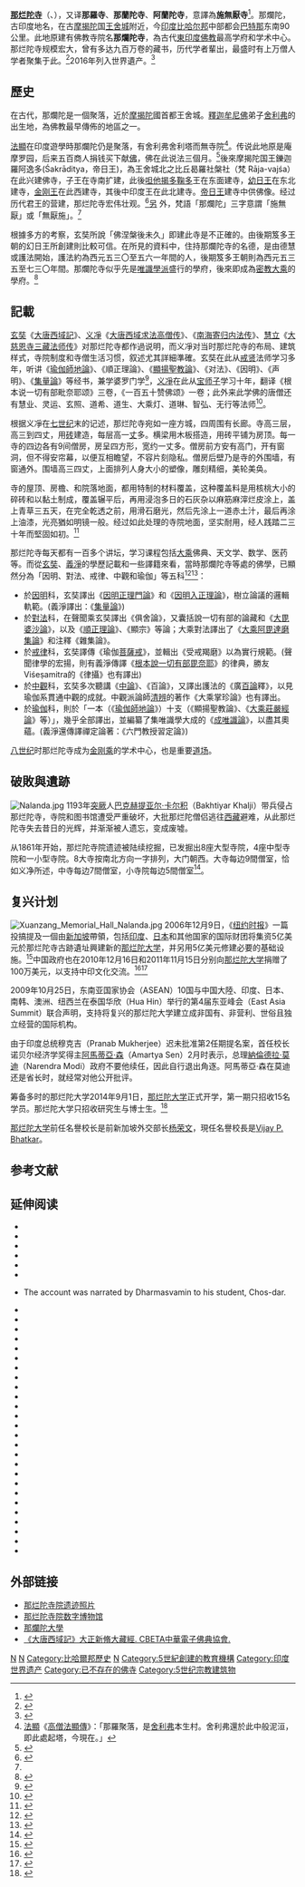 {{Infobox ancient site
 |name                      =那爛陀寺
 |native_name               = {{lang|sa|नालंदा}}
 |Sanskrit_Transliteration  = {{IAST|Nālaṃdā}}
 |alternate_name            =
 |image                     = Nalanda University India ruins.jpg
 |alt                       =
 |caption                   = 那爛陀寺遺址
 |map_type                  = India
 |map_alt                   =
 |latd                      = 25
 |latm                      = 08
 |lats                      = 12
 |latNS                     = N
 |longd                     = 85
 |longm                     = 26
 |longs                     = 38
 |longEW                    = E
 |coordinates_display       = title, inline
 |location                  = {{IND}}[[比哈爾邦|比哈爾邦]][[那蘭達縣|那蘭達縣]]
 |region                    =
 |type                      = 學習地點
 |part_of                   =
 |length                    = {{convert|800|ft|abbr=on}}
 |width                     = {{convert|1600|ft|abbr=on}}
 |area                      = {{convert|12|ha|abbr=on}}
 |height                    =
 |builder                   =
 |material                  =
 |built                     = 公元5世紀
 |abandoned                 = 公元13世紀
 |epochs                    =
 |cultures                  =
 |dependency_of             =
 |occupants                 =
 | designation1              = World Heritage Site
 | designation1_offname      = 那爛陀寺考古遺跡
 | designation1_date         = 2016
 | designation1_number       = [http://whc.unesco.org/en/list/1502 1502]
 | designation1_criteria     = iv，vi
 | designation1_type         = 文化遺产
 | designation1_free1name    = [[Archaeological_Survey_of_India|ASI]] No.
 | designation1_free1value   = N-BR-43<ref>{{cite web | url=http://asi.nic.in/asi_monu_alphalist_bihar.asp | title=Alphabetical List of Monuments – Bihar | publisher=Archaeological Survey of India | accessdate=17 September 2014 | deadurl=yes | archiveurl=https://web.archive.org/web/20111103035254/http://asi.nic.in/asi_monu_alphalist_bihar.asp | archivedate=2011年11月3日 | df= }}</ref>

}}
{{印度那爛陀寺時代的佛教哲學}}
'''[[那烂陀寺|那烂陀寺]]'''（{{lang-sa|नालंदाविहार|Nālaṃdā vihāra}}、{{IAST|Nālandā vihāra}}），又译'''那羅寺'''、'''那蘭陀寺'''、'''阿蘭陀寺'''，意譯為'''施無厭寺'''<ref>{{cite web|title=那爛陀寺 - 雙語詞彙、學術名詞暨辭書資訊網|publisher=[[國家教育研究院|國家教育研究院]]|author=蔡纓勳|date=2000年12月|url=http://terms.naer.edu.tw/detail/1306001/|access-date=2021-03-13|archive-date=2022-02-18|archive-url=https://web.archive.org/web/20220218012240/https://terms.naer.edu.tw/detail/1306001/|dead-url=no}}</ref>。那爛陀，古印度地名，在古[[摩揭陀|摩揭陀]]国[[王舍城|王舍城]]附近，今[[印度|印度]][[比哈尔邦|比哈尔邦]]中部都会[[巴特那|巴特那]]东南90公里。此地原建有佛教寺院名'''那爛陀寺'''，為古代[[東印度|東印度]][[佛教|佛教]]最高学府和学术中心。那烂陀寺规模宏大，曾有多达九百万卷的藏书，历代学者輩出，最盛时有上万僧人学者聚集于此。<ref>{{Cite web|url=http://www.nalandauniv.edu.in/about-nalanda/history-and-revival/|title=History and Revival of Nalanda University|accessdate=2016-11-24|work=www.nalandauniv.edu.in|archive-date=2021-04-19|archive-url=https://web.archive.org/web/20210419004929/https://nalandauniv.edu.in/about-nalanda/history-and-revival/|dead-url=no}}</ref>2016年列入世界遺产。<ref>{{Cite web|url=http://whc.unesco.org/en/list/1502|title=Archaeological Site of Nalanda Mahavihara (Nalanda University) at Nalanda, Bihar|accessdate=2016-11-24|author=|date=|year=2016|publisher=UWESCO World's Heritage List|archive-date=2018-09-27|archive-url=https://web.archive.org/web/20180927054041/http://whc.unesco.org/en/list/1502|dead-url=no}}</ref>

==歷史==
在古代，那爛陀是一個聚落，近於[[摩揭陀|摩揭陀]]國首都王舍城。[[釋迦牟尼佛|釋迦牟尼佛]]弟子[[舍利弗|舍利弗]]的出生地，為佛教最早傳佈的地區之一。

[[法顯|法顯]]在印度遊學時那爛陀仍是聚落，有舍利弗舍利塔而無寺院<ref>[[法顯|法顯]]《[[高僧法顯傳|高僧法顯傳]]》：「那羅聚落，是[[舍利弗|舍利弗]]本生村。舍利弗還於此中般泥洹，即此處起塔，今現在。」</ref>。传说此地原是庵摩罗园，后来五百商人捐钱买下献[[佛|佛]]，佛在此说法三個月。<ref name="大唐西域記9a">{{Cite book|url=http://tripitaka.cbeta.org/T51n2087_009|title=大唐西域記|last=唐|first=[[玄奘|玄奘]]|work=大正新脩大藏經|publisher=大藏出版株式會社|year=1988|isbn=|volume=第51冊. No. 2087|location=東京|pages=|chapter=卷第九|quote=城南門外，道左有窣堵波，如來於此說法及度羅怙羅。從此北行三十餘里，至那爛陀(唐言施無厭)僧伽藍。聞之耆舊曰：此伽藍南菴沒羅林中有池，其龍名那爛陀，傍建伽藍，因取為稱。從其實議，是如來在昔修菩薩行，為大國王，建都此地，悲愍眾生，好樂周給，時美其德，號施無厭，由是伽藍因以為稱。其地本菴沒羅園，五百商人以十億金錢買以施佛，佛於此處三月說法，諸商人等亦證聖果。|access-date=2016-11-25|archive-date=2021-01-19|archive-url=https://web.archive.org/web/20210119055735/http://tripitaka.cbeta.org/T51n2087_009|dead-url=no}}</ref>後來摩揭陀国王鑠迦羅阿逸多(Śakrāditya，帝日王)，為王舍城北之比丘曷羅社槃社（梵 Rāja-vajśa）在此兴建佛寺，子{{link-en|佛陀鞠多|Budhagupta}}王在寺南扩建，此後[[呾他揭多鞠多|呾他揭多鞠多]]王在东面建寺，[[幼日王|幼日王]]在东北建寺，[[金刚王|金刚王]]在此西建寺，其後中印度王在此北建寺。[[帝日王|帝日王]]建寺中供佛像。经过历代君王的营建，那烂陀寺宏伟壮观。<ref>{{Cite book|url=http://tripitaka.cbeta.org/T51n2087_009|title=大唐西域記|last=唐|first=[[玄奘|玄奘]]|work=大正新脩大藏經|publisher=大藏出版株式會社|year=1988|isbn=|volume=第51冊. No. 2087|location=東京|pages=|chapter=卷第九|quote=佛涅槃後未久，此國先王鑠迦羅阿疊多(唐言帝日。)敬重一乘，遵崇三寶，式占福地，建此伽藍。初興功也，穿傷龍身，時有善占尼乾外道，見而記曰：「斯勝地也，建立伽藍，當必昌盛，為五印度之軌則，逾千載而彌隆。後進學人易以成業，然多歐血，傷龍故也。」其子佛陀毱多王(唐言覺護。)繼體承統，聿遵勝業，次此之南又建伽藍。呾他揭多毱多王(唐言如來。)篤修前緒，次此之東又建伽藍。婆羅阿疊多(唐言幼日。)王之嗣位也，次此東北又建伽藍。功成事畢，福會稱慶，輸誠幽顯，延請凡聖。其會也，五印度僧萬里雲集，眾坐已定，二僧後至，引上第三重閣。或有問曰：「王將設會，先請凡聖，大德何方，最後而至？」曰：「我至那國也，和上嬰疹，飯已方行，受王遠請，故來赴會。」聞者驚駭，遽以白王。王心知聖也，躬往問焉。遲上重閣，莫知所去。王更深信，舍國出家。出家既已，位居僧末，心常怏怏，懷不自安：「我昔為王，尊居最上；今者出家，卑在眾末。」尋往白僧，自述情事。於是眾僧和合，令未受戒者以年齒為次，故此伽藍獨有斯制。其王之子伐闍羅(唐言金剛。)嗣位之後，信心貞固，復於此西建立伽藍。其後中印度王於此北復建大伽藍。於是周垣峻峙，同為一門。既歷代君王繼世興建，窮諸剞劂，誠壯觀也。帝日王大伽藍者，今置佛像，眾中日差四十僧就此而食，以報施主之恩。|access-date=2016-11-25|archive-date=2021-01-19|archive-url=https://web.archive.org/web/20210119055735/http://tripitaka.cbeta.org/T51n2087_009|dead-url=no}}</ref>[http://enlight.lib.ntu.edu.tw/FULLTEXT/JR-BJ093/bj093387875.pdf 另] {{Wayback|url=http://enlight.lib.ntu.edu.tw/FULLTEXT/JR-BJ093/bj093387875.pdf |date=20201128024251 }}外，梵語「那爛陀」三字意謂「施無厭」或「無厭施」。<ref name="大唐西域記9a"/>

根據多方的考察，玄奘所說「佛涅槃後未久」即建此寺是不正確的。由後期笈多王朝的幻日王所創建則比較可信。在所見的資料中，住持那爛陀寺的名德，是由德慧或護法開始，護法約為西元五三〇至五六一年間的人，後期笈多王朝則為西元五三五至七三〇年間。那爛陀寺似乎先是[[唯識學派|唯識學派]]盛行的學府，後來即成為[[密宗|密教大乘]]的學府。<ref>{{cite web|author1=聖嚴|title=印度佛教史|url=http://ddc.shengyen.org/mobile/text/02-01/266.php|access-date=2017-03-18|archive-date=2020-11-29|archive-url=https://web.archive.org/web/20201129103918/https://ddc.shengyen.org/mobile/text/02-01/266.php|dead-url=no}}</ref>

==記載==
[[玄奘|玄奘]]《[[大唐西域記|大唐西域記]]》、[[义凈|义凈]]《[[大唐西域求法高僧传|大唐西域求法高僧传]]》、《[[南海寄归内法传|南海寄归内法传]]》、[[慧立|慧立]]《[[大慈恩寺三藏法师传|大慈恩寺三藏法师传]]》对那烂陀寺都作過说明，而义凈对当时那烂陀寺的布局、建筑样式，寺院制度和寺僧生活习惯，叙述尤其詳細準確。玄奘在此从[[戒贤|戒贤]]法师学习多年，听讲《[[瑜伽師地論|瑜伽師地論]]》、《順正理論》、《[[顯揚聖教論|顯揚聖教論]]》、《对法》、《因明》、《声明》、《[[集量論|集量論]]》等经书，兼学婆罗门学<ref>{{cite book|author=（唐）[[慧立|慧立]]|title=《[[大慈恩寺三藏法师传|大慈恩寺三藏法师传]]》卷三|page=74页|ISBN=7-101-02027-5}}</ref>，[[义凈|义凈]]在此从[[宝师子|宝师子]]学习十年，翻译《根本说一切有部毗奈耶颂》三卷，《一百五十赞佛颂》一卷；此外来此学佛的唐僧还有慧业、灵运、玄照、道希、道生、大乘灯、道琳、智弘、无行等法师<ref>{{cite book|author=(唐)[[义凈|义凈]]|title=《[[大唐西域求法高僧传|大唐西域求法高僧传]]》}}</ref>。

根据义凈在[[七世纪|七世纪]]末的记述，那烂陀寺宛如一座方城，四周围有长廊。寺高三层，高三到四丈，用[[砖|砖]]建造，每层高一[[丈|丈]]多。横梁用木板搭造，用砖平铺为房顶。每一寺的四边各有9间僧房，房呈四方形，宽约一丈多。僧房前方安有高门，开有窗洞，但不得安帘幕，以便互相瞻望，不容片刻隐私。僧房后壁乃是寺的外围墙，有窗通外。围墙高三四丈，上面排列人身大小的塑像，雕刻精细，美轮美奂。

寺的屋顶、房檐、和院落地面，都用特制的材料覆盖，这种覆盖料是用核桃大小的碎砖和以黏土制成，覆盖辗平后，再用浸泡多日的石灰杂以麻筋麻滓烂皮涂上，盖上青草三五天，在完全乾透之前，用滑石磨光，然后先涂上一道赤土汁，最后再涂上油漆，光亮猶如明镜一般。经过如此处理的寺院地面，坚实耐用，经人践踏二三十年而堅固如初。<ref>{{cite book|author=(唐)[[义凈|义凈]]|title=《[[大唐西域求法高僧传|大唐西域求法高僧传]]·慧轮传》}}</ref>

那烂陀寺每天都有一百多个讲坛，学习课程包括[[大乘佛教|大乘]]佛典、天文学、数学、医药等。而從[[玄奘|玄奘]]、[[義淨|義淨]]的學歷記載和一些譯籍來看，當時那爛陀寺等處的佛學，已顯然分為「因明、對法、戒律、中觀和瑜伽」等五科<ref>{{cite book |author1=印順 |title=教制教典與教學－十一、論佛學的修學 |url=http://yinshun-edu.org.tw/zh-hant/book/export/html/2375 |quote=我們時常憧憬印度那爛陀寺的佛學，那寺成為印度佛教中心的時代，佛學的修學次第與類別，在唐義淨三藏的著作中，有著明白的敘述。如《南海寄歸傳》說：「學法次第先事聲明。……必先通文字，而後方能了義」。然後，「致想因明，虔誠俱舍。然後函丈傳經（指大乘法），多在那寺，或伐臘毘」。義淨在《求法高僧傳》中，說到玄照的修學次第，是：「沈情俱舍，清想律儀。後之那寺，就勝光學中百，寶師子受瑜伽」。智弘的修學次第是：「既解俱舍，後善因明。至於那寺，則披覽大乘」。法朗的修學次第是：「習因明之秘冊，聆俱舍之幽宗。既而虔誠五篇（律）」。這可見，當時的修學佛法，首先是通文字。其次是佛教的論理學──因明，代表三藏──法毘奈耶的俱舍與律儀。然後修學大乘，即是中觀與瑜伽（唯識）。大乘佛教時代，不重經而重論，因為契經都是適應一類眾生，闡明某部分的法義，而論才是究盡性相的實義。這種重論的學風，到超岩寺為印度佛教中心的時代，也還是如此。如傳入西藏的佛學，主要的稱五大部，就是《因明》，《戒律》，《俱舍》，《中觀》，《現觀莊嚴論》。這與義淨時代傳學的佛學，可說大體一致。只是以傳說為彌勒所造的《現觀莊嚴論》，代替傳說為彌勒所造的《瑜伽論》而已！ |access-date=2019-09-20 |archive-date=2020-12-21 |archive-url=https://web.archive.org/web/20201221093818/http://yinshun-edu.org.tw/zh-hant/book/export/html/2375 |dead-url=no }}</ref><ref>{{cite web|author1=呂澂|title=玄奘、義淨大師所傳的五科佛學|url=http://cbetaonline.dila.edu.tw/zh/LC0007_003|access-date=2019-11-23|archive-date=2020-11-29|archive-url=https://web.archive.org/web/20201129021908/https://cbetaonline.dila.edu.tw/zh/LC0007_003|dead-url=no}}</ref>：
* 於[[因明|因明]]科，玄奘譯出《[[因明正理門論|因明正理門論]]》和《[[因明入正理論|因明入正理論]]》，樹立論議的邏輯軌範。(義淨譯出：《[[集量論|集量論]]》)
* 於[[對法|對法]]科，在聲聞乘玄奘譯出《俱舍論》，又囊括說一切有部的論藏和《[[大毘婆沙論|大毘婆沙論]]》，以及《[[順正理論|順正理論]]》、《顯宗》等論；大乘對法譯出了《[[大乘阿毘達磨集論|大乘阿毘達磨集論]]》和注釋《雜集論》。
* 於[[戒律|戒律]]科，玄奘譯傳《瑜伽[[菩薩戒|菩薩戒]]》，並輯出《受戒羯磨》以為實行規範。(聲聞律學的宏揚，則有義淨傳譯《[[根本說一切有部毘奈耶|根本說一切有部毘奈耶]]》的律典，勝友 Viśeṣamitra的《律攝》也有譯出)
* 於[[中觀|中觀]]科，玄奘多次聽講《[[中論|中論]]》、《百論》，又譯出護法的《廣[[百論|百論]]釋》，以見瑜伽系貫通中觀的成就。中觀派論師[[清辨|清辨]]的著作《大乘掌珍論》也有譯出。
* 於[[瑜伽行唯識學派|瑜伽]]科，則於「一本（《[[瑜伽師地論|瑜伽師地論]]》）十支（《顯揚聖教論》、《[[大乘莊嚴經論|大乘莊嚴經論]]》等）」，幾乎全部譯出，並編纂了集唯識學大成的《[[成唯識論|成唯識論]]》，以盡其奧蘊。(義淨還傳譯禪定論著：《六門教授習定論》)

[[八世纪|八世纪]]时那烂陀寺成为[[金刚乘|金刚乘]]的学术中心，也是重要[[道场|道场]]。

== 破敗與遺跡 ==
[[File:Nalanda.jpg|thumb]]
1193年[[突厥|突厥]]人[[巴克赫提亚尔·卡尔积|巴克赫提亚尔·卡尔积]]（Bakhtiyar Khalji）带兵侵占那烂陀寺，寺院和图书馆遭受严重破坏，大批那烂陀僧侣逃往[[西藏|西藏]]避难，从此那烂陀寺失去昔日的光辉，并渐渐被人遗忘，变成废墟。

从1861年开始，那烂陀寺院遗迹被陆续挖掘，已发掘出8座大型寺院，4座中型寺院和一小型寺院。8大寺按南北方向一字排列，大门朝西。大寺每边9間僧室，恰如义净所述，中寺每边7間僧室，小寺院每边5間僧室<ref>{{Cite web |url=http://www.4to40.com/images/discoverindia/places/bodhgaya/nalanda_plan.gif |title=那烂陀寺遗迹 |access-date=2006-06-19 |archive-url=https://web.archive.org/web/20060624191542/http://4to40.com/images/discoverindia/places/bodhgaya/nalanda_plan.gif |archive-date=2006-06-24 |dead-url=yes }}</ref>。

== 复兴计划 ==
[[File:Xuanzang_Memorial_Hall_Nalanda.jpg|thumb]]
2006年12月9日，《[[纽约时报|纽约时报]]》一篇投搞提及一個由[[新加坡|新加坡]]帶領，包括[[印度|印度]]、[[日本|日本]]和其他国家的国际财团将集资5亿美元於那烂陀寺古跡遺址興建新的[[那烂陀大学|那烂陀大学]]，并另用5亿美元修建必要的基础设施。<ref name="纽约时报">{{cite news|url=http://www.nytimes.com/2006/12/09/opinion/09garten.html|title=Really Old School|author=Jeffrey E. Garten|publisher=纽约时报|date=2006年12月9日|accessdate=2011年11月16日|archive-date=2016年7月19日|archive-url=https://web.archive.org/web/20160719091355/http://www.nytimes.com/2006/12/09/opinion/09garten.html|dead-url=no}}</ref>中国政府也在2010年12月16日和2011年11月15日分别向[[那烂陀大学|那烂陀大学]]捐赠了100万美元，以支持中印文化交流。<ref>{{cite news|url=http://www.gov.cn/jrzg/2010-12/16/content_1767522.htm|title=《中华人民共和国和印度共和国联合公报》全文|publisher=中央政府门户网站|author=新华社|date=2010年12月16日|accessdate=2011年11月16日|archive-date=2020年11月27日|archive-url=https://web.archive.org/web/20201127001011/http://www.gov.cn/jrzg/2010-12/16/content_1767522.htm|dead-url=no}}</ref><ref>{{cite news|url=http://gb.cri.cn/27824/2011/11/16/2625s3437494.htm|title=中国政府向印度那烂陀大学捐款100万美元|date=2011-11-16|publisher=国际在线|author=胡唯敏|accessdate=2011-11-16|archive-date=2016-11-24|archive-url=https://web.archive.org/web/20161124221024/http://gb.cri.cn/27824/2011/11/16/2625s3437494.htm|dead-url=no}}</ref>

2009年10月25日，东南亚国家协会（ASEAN）10国与中国大陸、印度、日本、南韩、澳洲、纽西兰在泰国华欣（Hua Hin）举行的第4届东亚峰会（East Asia Summit）联合声明，支持将复兴的那烂陀大学建立成非国有、非营利、世俗且独立经营的国际机构。

由于印度总统穆克吉（Pranab Mukherjee）迟未批准第2任期提名案，首任校长诺贝尔经济学奖得主[[阿馬蒂亞·庫馬爾·森|阿馬蒂亞·森]]（Amartya Sen）2月时表示，总理[[納倫德拉·莫迪|納倫德拉·莫迪]]（Narendra Modi）政府不要他续任，因此自行退出角逐。阿馬蒂亞·森在莫迪还是省长时，就经常对他公开批评。

筹备多时的那烂陀大学2014年9月1日，[[那烂陀大学|那烂陀大学]]正式开学，第一期只招收15名学员。那烂陀大学只招收研究生与博士生。<ref>{{cite news|url=http://www.nanzao.com/sc/lifestyle/36917/tang-seng-yin-du-mu-xiao-shi-ge-800nian-fu-ke-zhong-guo-juan-zi-bai-mo|title=唐僧印度母校时隔800年复课 中国捐资百万|accessdate=2014-09-02|archive-date=2019-08-25|archive-url=https://web.archive.org/web/20190825073846/http://www.nanzao.com/sc/lifestyle/36917/tang-seng-yin-du-mu-xiao-shi-ge-800nian-fu-ke-zhong-guo-juan-zi-bai-mo|dead-url=no}}</ref>

[[那烂陀大学|那烂陀大学]]前任名譽校长是前新加坡外交部长[[杨荣文|杨荣文]]，現任名譽校長是[[Vijay_P._Bhatkar|Vijay P. Bhatkar]]。

== 参考文献 ==
{{Reflist|2}}

==延伸阅读==
* {{cite book|last1=Minhaj-ud-Din|first1=Maulana|author-link1=Minhaj-i-Siraj|others=Translated by Major H. G. Raverty|title=Tabakat-i-Nasiri – A General History of the Muhammadan Dynasties of Asia Including Hindustan|page=552|date=1881|url=https://archive.org/stream/Tabakat-i-nasiri-AGeneralHistoryOfTheMuhammadanDynastiesOfAsia/}}
* {{cite book |first=Sukumar |last=Dutt |title=Buddhist Monks And Monasteries of India: Their History And Contribution To Indian Culture |year=1962 |publisher=George Allen and Unwin Ltd (Reprinted 1988) |location=London |url=https://books.google.com/books?id=lxRHYFd0fB4C |isbn=978-81-208-0498-2 |access-date=2021-08-17 |archive-date=2017-03-10 |archive-url=https://web.archive.org/web/20170310232744/https://books.google.com/books?id=lxRHYFd0fB4C |dead-url=no }}
* {{cite book | url=https://books.google.com/books?id=L5eFzeyjBTQC | title=Volume 1 of Medieval India: From Sultanat to the Mughals | publisher=Har-Anand Publications | last=Chandra | first=Satish | author-link=Satish Chandra | year=2004 | isbn=978-8124110645 | access-date=2021-08-17 | archive-date=2022-02-18 | archive-url=https://web.archive.org/web/20220218012441/https://books.google.com/books?id=L5eFzeyjBTQC | dead-url=no }}
* {{cite book|last1=Ghosh|first1=Amalananda|author-link=Amalananda Ghosh|title=A Guide to Nalanda|date=1965|publisher=The Archaeological Survey of India|location=New Delhi|edition=5}}
* {{cite book|last=Scharfe|first=Hartmut|title=Education in Ancient India|year=2002|publisher=Brill|series=Handbook of Oriental Studies|volume=16|isbn=9789004125568|url=https://books.google.com/books?id=7s19sZFRxCUC|access-date=2021-08-17|archive-date=2016-11-26|archive-url=https://web.archive.org/web/20161126123255/https://books.google.com/books?id=7s19sZFRxCUC|dead-url=no}}
* {{cite book | first1=A. L. | last1=Basham | title=The wonder that was India: a survey of the history and culture of the Indian sub-continent before the coming of the Muslims | publisher=Picador | date=1954 | author-link=Arthur Llewellyn Basham | location=London | isbn=978-0330439091| title-link=The wonder that was India }}
* {{cite book|last1=Chos-dar|first1=[[Upasaka|Upasaka]]|others=Translated by [[George_Roerich|George Roerich]], Introduction by [[A.S._Altekar|A.S. Altekar]]|title=Biography of Dharmasvamin (Chag Lo Tsa-ba Chos-rje-dpal), a Tibetan Monk Pilgrim|url=https://books.google.com/books?id=jWGAOwAACAAJ|year=1959|access-date=2021-08-17|archive-date=2022-02-18|archive-url=https://web.archive.org/web/20220218012435/https://books.google.com/books?id=jWGAOwAACAAJ|dead-url=no}} The account was narrated by Dharmasvamin to his student, Chos-dar.
* {{cite book | url=https://books.google.com/books?id=_NoLAQAAIAAJ | title=Education in Ancient India | publisher=Nand Kishore | last=Altekar | first=Anant Sadashiv | author-link=Anant Sadashiv Altekar | year=1965 | isbn=978-8182054929 | access-date=2021-08-17 | archive-date=2022-02-18 | archive-url=https://web.archive.org/web/20220218014139/https://books.google.com/books?id=_NoLAQAAIAAJ | dead-url=no }}
* {{cite book | last=Grousset | first=Rene | author-link=René Grousset | url=https://books.google.com/books?id=KR-iuwAACAAJ | title=In the Footsteps of the Buddha | year=1971 | orig-year=First published in French in 1929 | publisher=Orion Press | others=Translated from French by JA Underwood | isbn=978-0-7661-9347-5 | access-date=2021-08-17 | archive-date=2022-02-18 | archive-url=https://web.archive.org/web/20220218012525/https://books.google.com/books?id=KR-iuwAACAAJ | dead-url=no }}
* {{cite book | url=https://books.google.com/books?id=-epU7NHNCOQC | title=Studies in the Buddhistic Culture of India During the Seventh and Eighth Centuries A.D. | publisher=Motilal Banarsidass Publications | last=Joshi | first=Lal Mani | author-link=Lal Mani Joshi | year=1977 | isbn=978-8120802810 | access-date=2021-08-17 | archive-date=2022-03-18 | archive-url=https://web.archive.org/web/20220318215219/https://books.google.com/books?id=-epU7NHNCOQC | dead-url=no }}
* {{cite book|last1=Wriggins|first1=Sally Hovey|title=Xuanzang : a Buddhist pilgrim on the Silk Road|date=1996|publisher=Westview Press|location=Boulder, Colo.|isbn=978-0-8133-2801-0|url=https://archive.org/details/xuanzangbuddhist0000wrig|via=}}
* {{cite book|last1=Wink|first1=André|title=Al-Hind: the making of the Indo-Islamic world |volume=1 |date=2002|publisher=Brill|location=Boston, MA|isbn=978-0-391-04173-8|edition=3rd}}
* {{cite book | url=https://books.google.com/books?id=UMwUONSXKocC&pg=PA29 | title=Encyclopaedia of Higher Education: Historical survey-pre-independence period | publisher=Mittal Publications | last=Sharma | first=Suresh Kant | year=2005 | isbn=978-8183240178 | access-date=2021-08-17 | archive-date=2022-02-18 | archive-url=https://web.archive.org/web/20220218012517/https://books.google.com/books?id=UMwUONSXKocC&pg=PA29 | dead-url=no }}
* {{cite journal|last1=Khurshid|first1=Anis|title=Growth of libraries in India|journal=International Library Review|date=January 1972|volume=4|issue=1|pages=21–65|doi=10.1016/0020-7837(72)90048-9}}
* {{cite book | url=https://books.google.com/books?id=RyduAAAAMAAJ | title=Nalanda and its Epigraphic Material | publisher=Sri Satguru Publications | author-link=Hiranand Sastri | first1=Hiranand | last1=Sastri | year=1986 | location=New Delhi | isbn=978-8170300137 | orig-year=First published in 1942 | ref={{harvid|Hiranand Sastri|1986}} | access-date=2021-08-17 | archive-date=2022-02-18 | archive-url=https://web.archive.org/web/20220218012530/https://books.google.com/books?id=RyduAAAAMAAJ | dead-url=no }}
* {{cite book | url=https://books.google.com/books?id=YoAwor58utYC | title=Age of the Nandas and Mauryas | publisher=Motilal Banarsidass Publishers | last=Sastri | first=Kallidaikurichi Aiyah Nilakanta | author-link=K. A. Nilakanta Sastri | year=1988 | orig-year=1967 | edition=2nd | isbn=978-8120804661 | ref={{harvid | KA Nilakanta Sastri | 1988}} | access-date=2021-08-17 | archive-date=2017-03-11 | archive-url=https://web.archive.org/web/20170311060323/https://books.google.com/books?id=YoAwor58utYC | dead-url=no }}
* {{cite book|url=http://catalogue.nla.gov.au/Record/628534|last1=Taher|first1=Mohamed|last2=Davis|first2=Donald Gordon|title=Librarianship and library science in India : an outline of historical perspectives|date=1994|publisher=Concept Pub. Co.|location=New Delhi|isbn=978-8170225249|access-date=2021-08-17|archive-date=2022-02-18|archive-url=https://web.archive.org/web/20220218015553/https://catalogue.nla.gov.au/Record/628534|dead-url=no}}
* {{cite book | url=https://books.google.com/books?id=Jbmdowzuv0QC | title=History and Development of Libraries in India | publisher=Mittal Publications | last=Bhatt | first=Rakesh Kumar | year=1995 | isbn=978-8170995821 | access-date=2021-08-17 | archive-date=2022-02-18 | archive-url=https://web.archive.org/web/20220218012636/https://books.google.com/books?id=Jbmdowzuv0QC | dead-url=no }}
* {{cite book | url=https://books.google.com/books?id=mjFfqpq7HhkC | title=Ancient Indian Education: Brahmanical and Buddhist | publisher=Motilal Banarsidass Publications | last=Mookerji | first=Radha Kumud | author-link=Radha Kumud Mukherjee | year=1998 | isbn=978-8120804234 | orig-year=First published in 1951 | edition=2 | access-date=2021-08-17 | archive-date=2022-02-18 | archive-url=https://web.archive.org/web/20220218012553/https://books.google.com/books?id=mjFfqpq7HhkC | dead-url=no }}
* {{cite book|last1=Patel|first1=Jashu|last2=Kumar|first2=Krishan|title=Libraries and Librarianship in India|date=2001|publisher=Greenwood Publishing Group|isbn=9780313294235|url=https://books.google.com/books?id=KXVrsPSzeNAC|language=en|access-date=2021-08-17|archive-date=2022-02-18|archive-url=https://web.archive.org/web/20220218014222/https://books.google.com/books?id=KXVrsPSzeNAC|dead-url=no}}
* {{cite book | url=https://books.google.com/books?id=2HS1DOZ35EgC&q=plunder&pg=PA177 | title=The sociology of philosophies: a global theory of intellectual change. Volume 30, Issue 2 of Philosophy of the social sciences | publisher=Harvard University Press | last=Collins | first=Randall | author-link=Randall Collins | year=2000 | isbn=978-0-674-00187-9 | access-date=2021-08-17 | archive-date=2021-08-14 | archive-url=https://web.archive.org/web/20210814230654/https://books.google.com/books?id=2HS1DOZ35EgC | dead-url=no }}
* {{cite book|last1=Beal|first1=Samuel|author-link1=Samuel Beal|title=The life of Hiuen-Tsiang|date=2000|publisher=Routledge|location=London|isbn=9781136376290|edition=New |orig-year=First published in 1911|series=Trubner's Oriental Series|volume=1|url=https://archive.org/details/lifeofhiuentsian030569mbp}}
* {{cite book | url=https://books.google.com/books?id=mcDEaAVpOD4C | title=The Wisdom of Buddhism | publisher=Psychology Press | last=Humphreys | first=Christmas | author-link=Christmas Humphreys | year=1987 | isbn=978-0700701971 | access-date=2021-08-17 | archive-date=2022-02-18 | archive-url=https://web.archive.org/web/20220218012617/https://books.google.com/books?id=mcDEaAVpOD4C | dead-url=no }}
* {{cite book | url=https://books.google.com/books?id=BNIdOsp3KIgC | title=Buddhist Insight: Essays | publisher=Motilal Banarsidass | last=Wayman | first=Alex | author-link=Alex Wayman | year=1984 | isbn=978-8120806757 | access-date=2021-08-17 | archive-date=2016-12-23 | archive-url=https://web.archive.org/web/20161223141814/https://books.google.com/books?id=BNIdOsp3KIgC | dead-url=no }}
* {{cite book|last1=Kulke|first1=Hermann|last2=Rothermund|first2=Dietmar|author-link1=Hermann Kulke|author-link2=Dietmar Rothermund|title=A History of India|url=http://www.routledge.com/books/details/9780415485432/|edition=Fourth|publisher=Routledge|year=2004|access-date=2021-08-17|archive-date=2014-10-04|archive-url=https://web.archive.org/web/20141004064147/http://www.routledge.com/books/details/9780415485432/|dead-url=no}}
* {{cite book | author-link=Paul Monroe | first1=Paul | last1=Monroe | url=https://books.google.com/books?id=PVokBXLGdx0C | title=Paul Monroe's encyclopaedia of history of education, Volume 1 | publisher=Genesis Publishing | year=2000 | isbn=978-8177550917}}
* {{cite book | url=https://books.google.com/books?id=FF6Wj2NXdxgC | title=Nāgārjuna in Context: Mahāyāna Buddhism and Early Indian Culture | publisher=Columbia University Press | last=Walser | first=Joseph | year=2005 | isbn=978-0231131643 | access-date=2021-08-17 | archive-date=2022-02-18 | archive-url=https://web.archive.org/web/20220218014221/https://books.google.com/books?id=FF6Wj2NXdxgC | dead-url=no }}
* {{cite book|title = Buddhist Architecture|last = Le|first = Huu Phuoc|publisher = Grafikol|year = 2010|isbn = 978-0984404308|pages = 58–66|url = https://books.google.com/books?id=9jb364g4BvoC|access-date = 2021-08-17|archive-date = 2022-02-18|archive-url = https://web.archive.org/web/20220218012652/https://books.google.com/books?id=9jb364g4BvoC|dead-url = no}}
* {{cite book|editor1-last=Frazier|editor1-first=Jessica|title=The Continuum companion to Hindu studies|date=2011|publisher=Continuum|location=London|isbn=978-0-8264-9966-0|url=https://books.google.com/books?id=Nv_a5cMEwngC&pg=PA34|access-date=2021-08-17|archive-date=2022-02-18|archive-url=https://web.archive.org/web/20220218020908/https://books.google.com/books?id=Nv_a5cMEwngC&pg=PA34|dead-url=no}}
* {{cite book | url=https://books.google.com/books?id=dEBY37og6PYC | title=A Global History of Architecture | publisher=John Wiley & Sons | last1=Jarzombek | first1=Mark M. | last2=Prakash | first2=Vikramaditya | author-link=Mark Jarzombek | year=2011 | isbn=978-0470902455 | last3=Ching | first3=Francis D.K. | author-link3=Frank Ching | access-date=2021-08-17 | archive-date=2021-08-17 | archive-url=https://web.archive.org/web/20210817172003/https://books.google.com/books?id=dEBY37og6PYC | dead-url=no }}
* {{cite book|last1=Buswell Jr.|first1=Robert E.|last2=Lopez Jr.|first2=Donald S.|title=The Princeton dictionary of Buddhism|date=2013|publisher=Princeton University Press|location=Princeton|isbn=9781400848058|url=https://books.google.com/books?id=DXN2AAAAQBAJ|ref={{harvid|Buswell|Lopez|2013}}|access-date=2021-08-17|archive-date=2020-05-17|archive-url=https://web.archive.org/web/20200517114246/https://books.google.com/books?id=DXN2AAAAQBAJ|dead-url=no}}
* {{cite book | url=https://books.google.com/books?id=k6lgKmQ82WoC | title=Receptacle of the Sacred: Illustrated Manuscripts and the Buddhist Book Cult in South Asia | publisher=University of California Press | last=Kim | first=Jinah | year=2013 | isbn=978-0520273863 | access-date=2021-08-17 | archive-date=2022-02-18 | archive-url=https://web.archive.org/web/20220218012740/https://books.google.com/books?id=k6lgKmQ82WoC | dead-url=no }}
* {{cite book|last1=Walton|first1=Linda|title="Educational institutions" in The Cambridge World History Vol. 5|date=2015|publisher=Cambridge University Press|location=Cambridge|isbn=978-0-521-19074-9}}

== 外部链接 ==
{{Commonscat|Nalanda|那烂陀寺}}
* [https://web.archive.org/web/20061118024943/http://www.nalanda.nitc.ac.in/images/nh2.jpg 那烂陀寺院遗迹照片]
* [http://nalanda.bih.nic.in/ 那烂陀寺院数字博物馆] {{Wayback|url=http://nalanda.bih.nic.in/ |date=20090410054119 }}
* [http://www.nalandauniv.edu.in 那爛陀大學] {{Wayback|url=http://www.nalandauniv.edu.in/ |date=20210506155119 }}
* [http://tripitaka.cbeta.org/T51n2087 《大唐西域記》大正新脩大藏經. CBETA中華電子佛典協會.] {{Wayback|url=http://tripitaka.cbeta.org/T51n2087 |date=20210416120254 }}

{{佛教主题}}
{{印度世界遺產}}
[[Category:佛教史地|N]]
[[Category:比哈尔邦建筑物|N]]
[[Category:比哈爾邦歷史|Category:比哈爾邦歷史]]
[[Category:印度佛寺|N]]
[[Category:5世紀創建的教育機構|Category:5世紀創建的教育機構]]
[[Category:印度世界遗产|Category:印度世界遗产]]
[[Category:已不存在的佛寺|Category:已不存在的佛寺]]
[[Category:5世纪宗教建筑物|Category:5世纪宗教建筑物]]